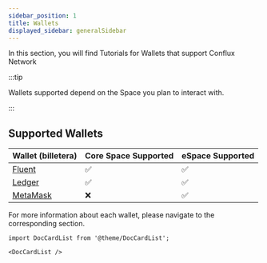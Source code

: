 ```yaml
---
sidebar_position: 1
title: Wallets
displayed_sidebar: generalSidebar
---
```


In this section, you will find Tutorials for Wallets that support Conflux Network

:::tip

Wallets supported depend on the Space you plan to interact with.

:::

## Supported Wallets

| Wallet (billetera)     | Core Space Supported | eSpace Supported |
| ---------------------- | -------------------- | ---------------- |
| [Fluent](./fluent)     | ✅                    | ✅                |
| [Ledger](./ledger)     | ✅                    | ✅                |
| [MetaMask](./metamask) | ❌                    | ✅                |

For more information about each wallet, please navigate to the corresponding section.

```mdx-code-block
import DocCardList from '@theme/DocCardList';

<DocCardList />
```
